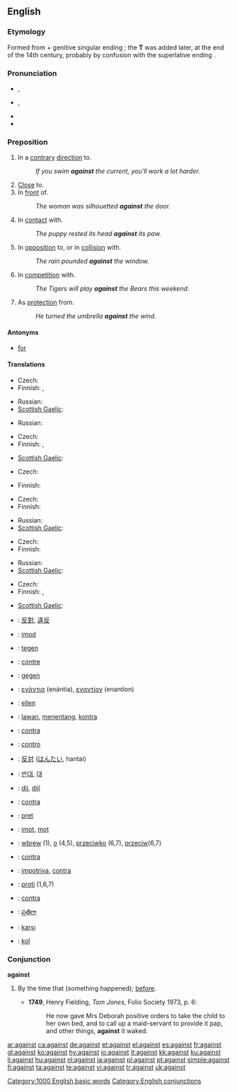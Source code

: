 ==English==
{{rank|again|also|away|147|against|though|get|eyes}}

===Etymology===
Formed from {{term|again}} + genitive singular ending {{term||-es}}; the '''T''' was added later, at the end of the 14th century, probably by confusion with the superlative ending {{term|-est}}.

===Pronunciation===
* {{a|UK}} {{IPA|/əˈgɛnst/|/əˈgeɪnst/}}, {{SAMPA|/@"gEnst/|/@"geInst/}}
* {{a|US}} {{IPA|/əˈgɛnst/}}, {{SAMPA|/@"gEnst/}}
* {{audio|en-us-against.ogg|Audio (US)}}
* {{hyphenation|a|gainst}}

===Preposition===
{{infl|en|preposition}}

# In a [[contrary]] [[direction]] to.
#: ''If you swim '''against''' the current, you'll work a lot harder.''
# [[close|Close]] to.
# In [[front]] of.
#: ''The woman was silhouetted '''against''' the door.''
# In [[contact]] with.
#: ''The puppy rested its head '''against''' its paw.''
# In [[opposition]] to, or in [[collision]] with.
#: ''The rain pounded '''against''' the window.''
# In [[competition]] with.
#: ''The Tigers will play '''against''' the Bears this weekend.''
# As [[protection]] from.
#: ''He turned the umbrella '''against''' the wind.''

====Antonyms====
* [[for]]

====Translations====
{{trans-top|in a contrary direction to}}
* Czech: {{t+|cs|proti}}
* Finnish: {{t|fi|vastaan}}, {{t|fi|vastavirtaan}}
{{trans-mid}}
* Russian: {{t|ru|против|sc=Cyrl|tr=prótiv}}
* [[Scottish Gaelic]]: {{t-|gd|an aghaidh}}
{{trans-bottom}}

{{trans-top|close to}}
* Russian: {{t|ru|напротив|sc=Cyrl|tr=naprótiv}}
{{trans-mid}}
{{trans-bottom}}

{{trans-top|in front of}}
* Czech: {{t+|cs|proti}}
* Finnish: {{t|fi|edessä}}, {{t|fi|vasten}}
{{trans-mid}}
* [[Scottish Gaelic]]: {{t-|gd|mu choinneimh}}
{{trans-bottom}}

{{trans-top|in contact with}}
* Czech: {{t+|cs|o}}
{{trans-mid}}
* Finnish: {{t|fi|vasten}}
{{trans-bottom}}

{{trans-top|in opposition to}}
* Czech: {{t+|cs|proti}}
* Finnish: {{t|fi|vasten}}
{{trans-mid}}
* Russian: {{t|ru|против|sc=Cyrl|tr=prótiv}}
* [[Scottish Gaelic]]: {{t-|gd|an aghaidh}}
{{trans-bottom}}

{{trans-top|in competition with}}
* Czech: {{t+|cs|proti}}
* Finnish: {{t|fi|vastaan}}
{{trans-mid}}
* Russian: {{t|ru|против|sc=Cyrl|tr=prótiv}}
* [[Scottish Gaelic]]: {{t-|gd|an aghaidh}}
{{trans-bottom}}

{{trans-top|as protection from}}
* Czech: {{t+|cs|proti}}
* Finnish: {{t|fi|vastaan}}, {{t|fi|vasten}}
{{trans-mid}}
* [[Scottish Gaelic]]: {{t-|gd|an aghaidh}}
{{trans-bottom}}

{{checktrans-top}}
* {{ttbc|Chinese}}: [[反對]], [[違反]]
* {{ttbc|Danish}}: [[imod]]
* {{ttbc|Dutch}}: [[tegen]]
* {{ttbc|French}}: [[contre]]
* {{ttbc|German}}: [[gegen]]
* {{ttbc|Greek}}: [[ενάντια]] (enántia), [[εναντίον]] (enantíon)
* {{ttbc|Hungarian}}: [[ellen]]
* {{ttbc|Indonesian}}: [[lawan]], [[tentang|menentang]], [[kontra]]
* {{ttbc|Interlingua}}: [[contra]]
* {{ttbc|Italian}}: [[contro]]
* {{ttbc|Japanese}}: [[反対]] ([[はんたい]], hantai)
{{checktrans-mid}}
* {{ttbc|Korean}}: [[반대]], [[대]]
* {{ttbc|Kurdish}}: [[dij]], [[dijî]]
* {{ttbc|Latin}}: [[contra]]
* {{ttbc|Latvian}}: [[pret]]
* {{ttbc|Norwegian}}: [[imot]], [[mot]]
* {{ttbc|Polish}}: [[wbrew]] (1), [[o]] (4,5), [[przeciwko]] (6,7), [[przeciw]](6,7)
* {{ttbc|Portuguese}}: [[contra]]
* {{ttbc|Romanian}}: [[impotriva]], [[contra]]
* {{ttbc|Slovene}}: [[proti]] (1,6,7)
* {{ttbc|Spanish}}: [[contra]]
* {{ttbc|Telugu}}: [[ప్రతిగా]]
* {{ttbc|Turkish}}: [[karşı]]
* {{ttbc|Volapük}}: [[kol]]
{{checktrans-bottom}}

===Conjunction===
'''against'''

# {{obsolete}} By the time that (something happened); [[before]].
#* '''1749''', Henry Fielding, ''Tom Jones'', Folio Society 1973, p. 6:
#*: He now gave Mrs Deborah positive orders to take the child to her own bed, and to call up a maid-servant to provide it pap, and other things, '''against''' it waked.

[[Category:1000 English basic words]]
[[Category:English conjunctions]]

[[ar:against]]
[[ca:against]]
[[de:against]]
[[et:against]]
[[el:against]]
[[es:against]]
[[fr:against]]
[[gl:against]]
[[ko:against]]
[[hy:against]]
[[io:against]]
[[it:against]]
[[kk:against]]
[[ku:against]]
[[li:against]]
[[hu:against]]
[[nl:against]]
[[ja:against]]
[[pl:against]]
[[pt:against]]
[[simple:against]]
[[fi:against]]
[[ta:against]]
[[te:against]]
[[vi:against]]
[[tr:against]]
[[uk:against]]